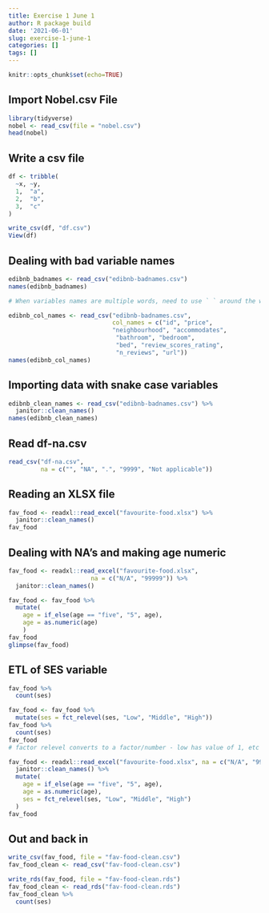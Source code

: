 ```yaml
---
title: Exercise 1 June 1
author: R package build
date: '2021-06-01'
slug: exercise-1-june-1
categories: []
tags: []
---
```


```r
knitr::opts_chunk$set(echo=TRUE)
```

## Import Nobel.csv File
```r
library(tidyverse)
nobel <- read_csv(file = "nobel.csv")
head(nobel)

```

## Write a csv file
```r
df <- tribble(
  ~x, ~y,
  1,  "a",
  2,  "b",
  3,  "c"
)

write_csv(df, "df.csv")
View(df)
```

## Dealing with bad variable names
```r
edibnb_badnames <- read_csv("edibnb-badnames.csv")
names(edibnb_badnames)

# When variables names are multiple words, need to use ` ` around the words. Easy function to rename them to create variable names that work

edibnb_col_names <- read_csv("edibnb-badnames.csv",
                             col_names = c("id", "price", 
                             "neighbourhood", "accommodates",
                              "bathroom", "bedroom", 
                              "bed", "review_scores_rating", 
                              "n_reviews", "url"))
names(edibnb_col_names)
```

## Importing data with snake case variables
```r
edibnb_clean_names <- read_csv("edibnb-badnames.csv") %>%
  janitor::clean_names()
names(edibnb_clean_names)
```

## Read df-na.csv
```r
read_csv("df-na.csv",
         na = c("", "NA", ".", "9999", "Not applicable"))
```

## Reading an XLSX file
```r
fav_food <- readxl::read_excel("favourite-food.xlsx") %>%
  janitor::clean_names()
fav_food
```

## Dealing with NA's and making age numeric
```r
fav_food <- readxl::read_excel("favourite-food.xlsx",
                       na = c("N/A", "99999")) %>%
  janitor::clean_names()

fav_food <- fav_food %>%
  mutate(
    age = if_else(age == "five", "5", age),
    age = as.numeric(age)
    )
fav_food
glimpse(fav_food)
```

## ETL of SES variable
```r
fav_food %>%
  count(ses)

fav_food <- fav_food %>%
  mutate(ses = fct_relevel(ses, "Low", "Middle", "High"))
fav_food %>%
  count(ses)
fav_food
# factor relevel converts to a factor/number - low has value of 1, etc

fav_food <- readxl::read_excel("favourite-food.xlsx", na = c("N/A", "99999")) %>%
  janitor::clean_names() %>%
  mutate(
    age = if_else(age == "five", "5", age), 
    age = as.numeric(age),
    ses = fct_relevel(ses, "Low", "Middle", "High")
  )
fav_food
```

## Out and back in
```r
write_csv(fav_food, file = "fav-food-clean.csv")
fav_food_clean <- read_csv("fav-food-clean.csv")

write_rds(fav_food, file = "fav-food-clean.rds")
fav_food_clean <- read_rds("fav-food-clean.rds")
fav_food_clean %>%
  count(ses)
```



